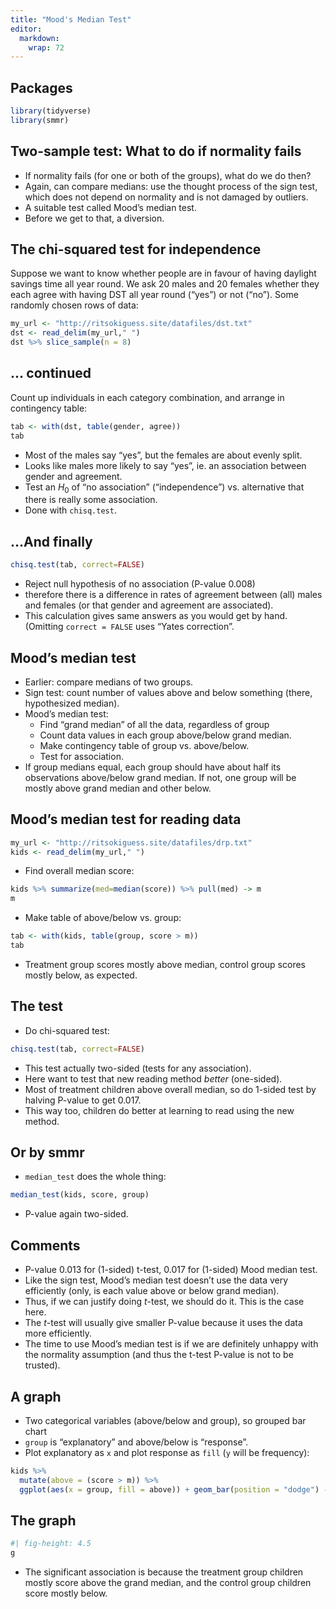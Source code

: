 ```yaml
---
title: "Mood's Median Test"
editor: 
  markdown: 
    wrap: 72
---
```


## Packages

```r
library(tidyverse)
library(smmr)
```

## Two-sample test: What to do if normality fails

-   If normality fails (for one or both of the groups), what do we do
    then?
-   Again, can compare medians: use the thought process of the sign
    test, which does not depend on normality and is not damaged by
    outliers.
-   A suitable test called Mood's median test.
-   Before we get to that, a diversion.

## The chi-squared test for independence

Suppose we want to know whether people are in favour of having daylight
savings time all year round. We ask 20 males and 20 females whether they
each agree with having DST all year round ("yes") or not ("no"). Some
randomly chosen rows of data:

\footnotesize

```r
my_url <- "http://ritsokiguess.site/datafiles/dst.txt"
dst <- read_delim(my_url," ")
dst %>% slice_sample(n = 8)
```

\normalsize

## ... continued

Count up individuals in each category combination, and arrange in
contingency table:

```r
tab <- with(dst, table(gender, agree))
tab
```

-   Most of the males say "yes", but the females are about evenly split.
-   Looks like males more likely to say "yes", ie. an association
    between gender and agreement.
-   Test an $H_0$ of "no association" ("independence") vs. alternative
    that there is really some association.
-   Done with `chisq.test`.

## ...And finally

```r
chisq.test(tab, correct=FALSE)
```

-   Reject null hypothesis of no association (P-value 0.008)
-   therefore there is a difference in rates of agreement between (all)
    males and females (or that gender and agreement are associated).
-   This calculation gives same answers as you would get by hand.
    (Omitting `correct = FALSE` uses "Yates correction".

## Mood's median test

-   Earlier: compare medians of two groups.
-   Sign test: count number of values above and below something (there,
    hypothesized median).
-   Mood's median test:
    -   Find "grand median" of all the data, regardless of group
    -   Count data values in each group above/below grand median.
    -   Make contingency table of group vs. above/below.
    -   Test for association.
-   If group medians equal, each group should have about half its
    observations above/below grand median. If not, one group will be
    mostly above grand median and other below.

## Mood's median test for reading data

```r
my_url <- "http://ritsokiguess.site/datafiles/drp.txt"
kids <- read_delim(my_url," ")
```

-   Find overall median score:

```r
kids %>% summarize(med=median(score)) %>% pull(med) -> m
m
```

-   Make table of above/below vs. group:

```r
tab <- with(kids, table(group, score > m))
tab
```

-   Treatment group scores mostly above median, control group scores
    mostly below, as expected.

## The test

-   Do chi-squared test:

```r
chisq.test(tab, correct=FALSE)
```

-   This test actually two-sided (tests for any association).
-   Here want to test that new reading method *better* (one-sided).
-   Most of treatment children above overall median, so do 1-sided test
    by halving P-value to get 0.017.
-   This way too, children do better at learning to read using the new
    method.

## Or by smmr

-   `median_test` does the whole thing:

\small 

```r
median_test(kids, score, group)
```

\normalsize

-   P-value again two-sided.

## Comments

-   P-value 0.013 for (1-sided) t-test, 0.017 for (1-sided) Mood median
    test.
-   Like the sign test, Mood's median test doesn't use the data very
    efficiently (only, is each value above or below grand median).
-   Thus, if we can justify doing *t*-test, we should do it. This is the
    case here.
-   The *t*-test will usually give smaller P-value because it uses the
    data more efficiently.
-   The time to use Mood's median test is if we are definitely unhappy
    with the normality assumption (and thus the t-test P-value is not to
    be trusted).

## A graph

- Two categorical variables (above/below and group), so grouped bar chart
- `group` is "explanatory" and above/below is "response".
- Plot explanatory as `x` and plot response as `fill` (`y` will be frequency):


```r
kids %>% 
  mutate(above = (score > m)) %>% 
  ggplot(aes(x = group, fill = above)) + geom_bar(position = "dodge") -> g
```

## The graph

```r
#| fig-height: 4.5
g
```

- The significant association is because the treatment group children mostly score above the grand median, and the control group children score mostly below.


